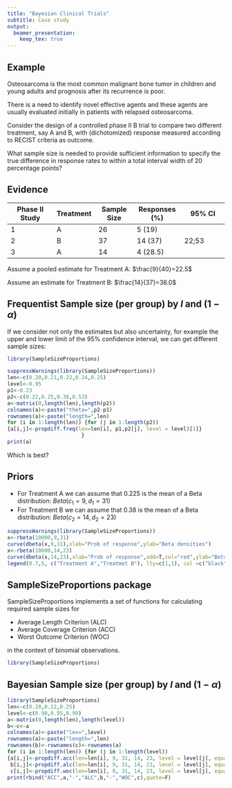 ```yaml
---
title: "Bayesian Clinical Trials"
subtitle: Case study  
output:
  beamer_presentation: 
    keep_tex: true
---
```


## Example
Osteosarcoma is the most common malignant bone tumor in children and young adults and prognosis after its recurrence is poor. 

There is a need to identify novel effective agents and these agents are usually evaluated initially in patients with relapsed osteosarcoma.

Consider the design of a controlled phase II B trial to compare two different treatment, say A and B, with (dichotomized) response measured according to RECIST criteria as outcome. 

What sample size is needed to provide sufficient information to specify the true difference in response rates to within a total interval width of 20 percentage points? 

## Evidence

| Phase II Study | Treatment | Sample Size | Responses (%)  |95% CI        |
| -------------- | --------- | ----------- | -------------- |------------- |
| 1              | A         | 26          | 5 (19)         |              |
| 2              | B         | 37          | 14 (37)        | 22;53        |
| 3              | A         | 14          | 4 (28.5)       |              |

Assume a pooled estimate for Treatment A: $\frac{9}{40}=22.5$

Assume an estimate for Treatment B: $\frac{14}{37}=38.0$

## Frequentist Sample size (per group) by $l$ and $(1-\alpha)$  ##
If we consider not only the estimates but also uncertainty, for example the upper and lower limit of the 95% confidence interval, we can get different sample sizes:
```r
library(SampleSizeProportions)
```
```r
suppressWarnings(library(SampleSizeProportions))
len<-c(0.20,0.21,0.22,0.24,0.25)
level<-0.95
p1<-0.23
p2<-c(0.22,0.25,0.38,0.53)
a<-matrix(0,length(len),length(p2))
colnames(a)<-paste("theta=",p2-p1)
rownames(a)<-paste("length=",len)
for (i in 1:length(len)) {for (j in 1:length(p2))
{a[i,j]<-propdiff.freq(len=len[i], p1,p2[j], level = level)[1]}
                        }
print(a)
```
Which is best?

## Priors ##
* For Treatment A we can assume that 0.225 is the mean of a Beta distribution: $Beta\left(c_{1}=9,d_{1}=31\right)$
* For Treatment B we can assume that 0.38 is the mean of a Beta distribution: $Beta\left(c_{2}=14,d_{2}=23\right)$

```r
suppressWarnings(library(SampleSizeProportions))
x<-rbeta(10000,9,31)
curve(dbeta(x,9,31),xlab="Prob of response",ylab="Beta densities")
x<-rbeta(10000,14,23)
curve(dbeta(x,14,23),xlab="Prob of response",add=T,col="red",ylab="Beta densities")
legend(0.7,5, c("Treatment A","Treatmet B"), lty=c(1,1), col =c("black","red"),bty="n")
```

## SampleSizeProportions package
SampleSizeProportions implements a set of functions for calculating required sample sizes for 

* Average Length Criterion (ALC)
* Average Coverage Criterion (ACC)
* Worst Outcome Criterion (WOC) 

in the context of binomial observations.

```r
library(SampleSizeProportions)
```
## Bayesian Sample size (per group) by $l$ and $(1-\alpha)$  ##

```r
library(SampleSizeProportions)
len<-c(0.20,0.22,0.25)
level<-c(0.90,0.95,0.99)
a<-matrix(0,length(len),length(level))
b<-c<-a
colnames(a)<-paste("lev=",level)
rownames(a)<-paste("length=",len)
rownames(b)<-rownames(c)<-rownames(a)
for (i in 1:length(len)) {for (j in 1:length(level))
{a[i,j]<-propdiff.acc(len=len[i], 9, 31, 14, 23, level = level[j], equal = TRUE, m = 10000, mcs = 3)[1]
 b[i,j]<-propdiff.alc(len=len[i], 9, 31, 14, 23, level = level[j], equal = TRUE, m = 10000, mcs = 3)[1] 
 c[i,j]<-propdiff.woc(len=len[i], 9, 31, 14, 23, level = level[j], equal = TRUE)[1]}      }
print(rbind("ACC",a,"-","ALC",b,"-","WOC",c),quote=F)
```







